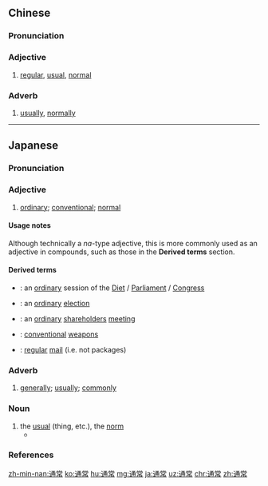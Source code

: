 ==Chinese==
{{zh-forms}}

===Pronunciation===
{{zh-pron
|m=tōngcháng
|c=tung1 soeng4
|h=pfs=thûng-sòng
|mn=qz,tw,xm:thong-siông/zz:thong-siâng
|cat=a,adv
}}

===Adjective===
{{zh-adj}}

# [[regular]], [[usual]], [[normal]]

===Adverb===
{{zh-adv}}

# [[usually]], [[normally]]

----

==Japanese==
{{ja-kanjitab|つう|じょう|yomi=o}}

===Pronunciation===
{{ja-pron|つうじょう|acc=h|acc_ref=NHK,DJR|y=go}}

===Adjective===
{{ja-adj|infl=na|つうじょう|hhira=つうじやう}}

# [[ordinary]]; [[conventional]]; [[normal]]

====Usage notes====
Although technically a ''na''-type adjective, this is more commonly used as an adjective in compounds, such as those in the '''Derived terms''' section.

====Derived terms====
* {{ja-l|通常国会|つうじょうこっかい|tsūjō kokkai}}: an [[ordinary]] session of the [[Diet]] / [[Parliament]] / [[Congress]]
* {{ja-l|通常選挙|つうじょうせんきょ|tsūjō senkyo}}: an [[ordinary]] [[election]]
* {{ja-l|通常総会|つうじょうそうかい|tsūjō sōkai}}: an [[ordinary]] [[shareholders]] [[meeting]]
* {{ja-l|通常兵器|つうじょうへき|tsūjō heiki}}: [[conventional]] [[weapon]]s
* {{ja-l|通常郵便物|つうじょうゆうびんぶつ|tsūjō yūbinbutsu}}: [[regular]] [[mail]] (i.e. not packages)

===Adverb===
{{ja-pos|つうじょう|adverb|hhira=つうじやう}}

# [[generally]]; [[usually]]; [[commonly]]

===Noun===
{{ja-noun|つうじょう|hhira=つうじやう}}

# the [[usual]] (thing, etc.), the [[norm]]
#* {{quote-journal|year=1935|author=平野憲正, 小林健児 (translation), Josef Baló|doi=10.14828/jsb1895.1935.702|title=濾過性病原体に因る疾病|journal=細菌學雜誌|issue=475|page=705|passage={{ja-usex|種痘の際屡々'''通常'''とは異なった反応が起る。|しゅとう の さい しばしば '''つうじょう''' とは ことなった はんのう が おこる。|In vaccination, reactions different from that under '''the usual''' [circumstances] will occur.}}}}

===References===
<references/>

[[zh-min-nan:通常]]
[[ko:通常]]
[[hu:通常]]
[[mg:通常]]
[[ja:通常]]
[[uz:通常]]
[[chr:通常]]
[[zh:通常]]